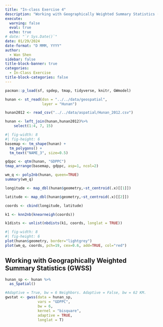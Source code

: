 ```yaml
---
title: "In-class Exercise 4"
description: "Working with Geographically Weighted Summary Statistics (GWSS)"
execute: 
  warning: false
  eval: true
  echo: true
# date: "`r Sys.Date()`"
date: 01/29/2024
date-format: "D MMM, YYYY" 
author: 
  - Wan Shen
sidebar: false
title-block-banner: true
categories:
  - In-Class Exercise
title-block-categories: false
---
```


```r
pacman::p_load(sf, spdep, tmap, tidyverse, knitr, GWmodel)
```

```r
hunan <- st_read(dsn = "../../data/geospatial", 
                 layer = "Hunan")
```

```r
hunan2012 <- read_csv("../../data/aspatial/Hunan_2012.csv")
```

```r
hunan <- left_join(hunan,hunan2012)%>%
    select(1:4, 7, 15)
```

```r
#| fig-width: 8
#| fig-height: 6
basemap <- tm_shape(hunan) +
  tm_polygons() +
  tm_text("NAME_3", size=0.5)

gdppc <- qtm(hunan, "GDPPC")
tmap_arrange(basemap, gdppc, asp=1, ncol=2)
```

```r
wm_q <- poly2nb(hunan, queen=TRUE)
summary(wm_q)
```

```r
longitude <- map_dbl(hunan$geometry,~st_centroid(.x)[[1]])
```

```r
latitude <- map_dbl(hunan$geometry,~st_centroid(.x)[[2]])
```

```r
coords <- cbind(longitude, latitude)
```

```r
k1 <- knn2nb(knearneigh(coords))
```

```r
k1dists <- unlist(nbdists(k1, coords, longlat = TRUE))
```

```r
#| fig-width: 8
#| fig-height: 6
plot(hunan$geometry, border="lightgrey")
plot(wm_q, coords, pch=19, cex=0.6, add=TRUE, col="red")
```

## Working with Geographically Weighted Summary Statistics (GWSS)

```r
hunan_sp <- hunan %>%
  as_Spatial()
```

```r
#Adaptive = True, bw = 6 Neighbors. Adaptive = False, bw = 62 KM.
gwstat <- gwss(data = hunan_sp,
               vars = "GDPPC",
               bw = 6,
               kernel = "bisquare",
               adaptive = TRUE,
               longlat = T)
```

```r

```